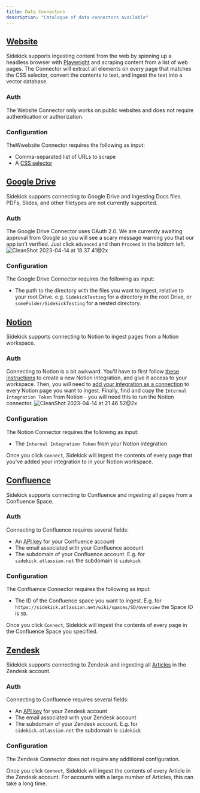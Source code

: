 ```yaml
---
title: Data Connectors
description: "Catalogue of data connectors available"
---
```



## [Website](https://app.getsidekick.ai/connectors/website)
Sidekick supports ingesting content from the web by spinning up a headless browser with [Playwright](https://github.com/microsoft/playwright-python) and scraping content from a list of web pages. The Connector will extract all elements on every page that matches the CSS selector, convert the contents to text, and ingest the text into a vector database.

### Auth
The Website Connector only works on public websites and does not require authentication or authorization.

### Configuration
TheWwebsite Connector requires the following as input:
- Comma-separated list of URLs to scrape
- A [CSS selector](https://www.w3schools.com/cssref/css_selectors.php)

## [Google Drive](https://app.getsidekick.ai/connectors/google-drive)
Sidekick supports connecting to Google Drive and ingesting Docs files. PDFs, Slides, and other filetypes are not currently supported.

### Auth
The Google Drive Connector uses OAuth 2.0. We are currently awaiting approval from Google so you will see a scary message warning you that our app isn't verified. Just click `Advanced` and then `Proceed` in the bottom left.
![CleanShot 2023-04-14 at 18 37 41@2x](https://user-images.githubusercontent.com/14931371/232183192-42fc2a9e-89f4-4140-b59a-4a2c6540c7cd.png)

### Configuration
The Google Drive Connector requires the following as input:
- The path to the directory with the files you want to ingest, relative to your root Drive. e.g. `SidekickTesting` for a directory in the root Drive, or `someFolder/SidekickTesting` for a nested directory.

## [Notion](https://app.getsidekick.ai/connectors/notion)
Sidekick supports connecting to Notion to ingest pages from a Notion workspace.

### Auth
Connecting to Notion is a bit awkward. You'll have to first follow [these instructions](https://developers.notion.com/docs/create-a-notion-integration) to create a new Notion integration, and give it access to your workspace. Then, you will need to [add your integration as a connection](https://developers.notion.com/docs/create-a-notion-integration#step-2-share-a-database-with-your-integration) to every Notion page you want to ingest. Finally, find and copy the `Internal Integration Token` from Notion - you will need this to run the Notion connector.
![CleanShot 2023-04-14 at 21 46 52@2x](https://user-images.githubusercontent.com/14931371/232183687-c96e105f-f987-4248-bf17-8675640b9abf.png)

### Configuration
The Notion Connector requires the following as input:
- The `Internal Integration Token` from your Notion integration

Once you click `Connect`, Sidekick will ingest the contents of every page that you've added your integration to in your Notion workspace.

## [Confluence](https://app.getsidekick.ai/connectors/confluence)
Sidekick supports connecting to Confluence and ingesting all pages from a Confluence Space.

### Auth
Connecting to Confluence requires several fields:
- An [API key](https://support.atlassian.com/atlassian-account/docs/manage-api-tokens-for-your-atlassian-account/) for your Confluence account
- The email associated with your Confluence account
- The subdomain of your Confluence account. E.g. for `sidekick.atlassian.net` the subdomain is `sidekick`

### Configuration
The Confluence Connector requires the following as input:
- The ID of the Confluence space you want to ingest. E.g. for `https://sidekick.atlassian.net/wiki/spaces/SD/overview` the Space ID is `SD`.

Once you click `Connect`, Sidekick will ingest the contents of every page in the Confluence Space you specified.

## [Zendesk](https://app.getsidekick.ai/connectors/zendesk)
Sidekick supports connecting to Zendesk and ingesting all [Articles](https://developer.zendesk.com/api-reference/help_center/help-center-api/articles/) in the Zendesk account.

### Auth
Connecting to Confluence requires several fields:
- An [API key](https://support.zendesk.com/hc/en-us/articles/4408889192858-Generating-a-new-API-token) for your Zendesk account
- The email associated with your Zendesk account
- The subdomain of your Zendesk account. E.g. for `sidekick.atlassian.net` the subdomain is `sidekick`

### Configuration
The Zendesk Connector does not require any additional configuration.

Once you click `Connect`, Sidekick will ingest the contents of every Article in the Zendesk account. For accounts with a large number of Articles, this can take a long time.
